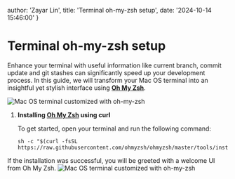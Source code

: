   author: 'Zayar Lin',
  title: 'Terminal oh-my-zsh setup',
  date: '2024-10-14 15:46:00'
}
 
# Terminal oh-my-zsh setup

Enhance your terminal with useful information like current branch, commit update and git stashes can significantly speed up your development process. In this guide, we will transform your Mac OS terminal into an insightful yet stylish interface using [**Oh My Zsh**](https://ohmyz.sh/).

![Mac OS terminal customized with oh-my-zsh](/img/491cbd5e-9c11-43f8-8e4c-26ff91773b89.png)

1. **Installing [**Oh My Zsh**](https://ohmyz.sh/) using curl**

   To get started, open your terminal and run the following command:

   ```
   sh -c "$(curl -fsSL https://raw.githubusercontent.com/ohmyzsh/ohmyzsh/master/tools/install.sh)"
   ```

If the installation was successful, you will be greeted with a welcome UI from Oh My Zsh.
![Mac OS terminal customized with oh-my-zsh](/img/b1ee28a9-99ce-4032-9301-d85eb84e6307.png)
